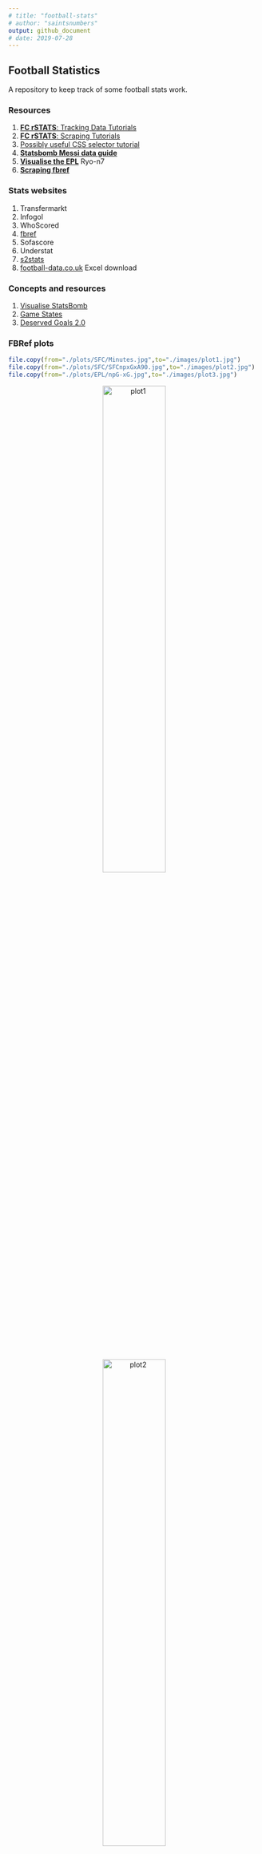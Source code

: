 ---
# title: "football-stats"
# author: "saintsnumbers"
output: github_document
# date: 2019-07-28
---

## Football Statistics

A repository to keep track of some football stats work.

### Resources

1. [**FC rSTATS**: Tracking Data Tutorials](https://github.com/FCrSTATS/TrackingDataTutorials)
1. [**FC rSTATS**: Scraping Tutorials](https://github.com/FCrSTATS/ScrapingTutorials)
1. [Possibly useful CSS selector tutorial](http://flukeout.github.io/)
1. [**Statsbomb Messi data guide**](https://statsbomb.com/2019/07/messi-data-release-part-1-working-with-statsbomb-data-in-r/)
1. [**Visualise the EPL**](https://ryo-n7.github.io/2019-11-21-visualize-EPL-part-1/) Ryo-n7
1. [**Scraping fbref**](https://chmartin.github.io/2019/02/18/EPL-History-Scraping.html)

### Stats websites

1. Transfermarkt
1. Infogol
1. WhoScored
1. [fbref](https://fbref.com/)
1. Sofascore
1. Understat
1. [s2stats](https://s2stats.home.blog/)
1. [football-data.co.uk](https://www.football-data.co.uk/downloadm.php) Excel download

### Concepts and resources

1. [Visualise StatsBomb](https://ryo-n7.github.io/2019-08-21-visualize-soccer-statsbomb-part-1/)
1. [Game States](https://7500toholte.sbnation.com/platform/amp/2019/8/21/20812030/expected-villa-afc-bournemouth-game-states-responsible-analysis)
1. [Deserved Goals 2.0](https://8yards8feet.wordpress.com/2019/09/07/deserved-goals-2-0/amp/)

### FBRef plots

```{r,include=F}
file.copy(from="./plots/SFC/Minutes.jpg",to="./images/plot1.jpg")
file.copy(from="./plots/SFC/SFCnpxGxA90.jpg",to="./images/plot2.jpg")
file.copy(from="./plots/EPL/npG-xG.jpg",to="./images/plot3.jpg")
```

<center>
![plot1](./images/plot1.jpg){width=50%}
![plot2](./images/plot2.jpg){width=50%}
![plot3](./images/plot3.jpg){width=50%}
</center>